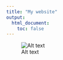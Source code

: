 ```yaml
---
title: "My website"
output:
  html_document:
    toc: false
---
```


![Alt text](/Users/sakaizarasolofomananarajery/Desktop/Last Semester/SDS400/SakaizaPoster.jpg)